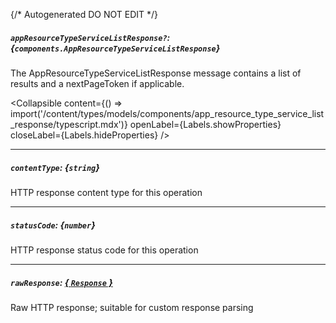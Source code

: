 {/* Autogenerated DO NOT EDIT  */}

##### `appResourceTypeServiceListResponse?`: *{`components.AppResourceTypeServiceListResponse`}*
The AppResourceTypeServiceListResponse message contains a list of results and a nextPageToken if applicable.

<Collapsible content={() => import('/content/types/models/components/app_resource_type_service_list_response/typescript.mdx')} openLabel={Labels.showProperties} closeLabel={Labels.hideProperties} />


---
##### `contentType`: *{`string`}*
HTTP response content type for this operation

---
##### `statusCode`: *{`number`}*
HTTP response status code for this operation

---
##### `rawResponse`: [*{ `Response` }*](https://developer.mozilla.org/en-US/docs/Web/API/Response)
Raw HTTP response; suitable for custom response parsing



